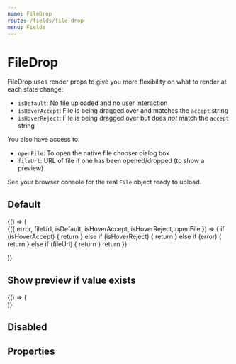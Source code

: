 ```yaml
---
name: FileDrop
route: /fields/file-drop
menu: Fields
---
```



# FileDrop

FileDrop uses render props to give you more flexibility on what to render at each state change:

- `isDefault`: No file uploaded and no user interaction
- `isHoverAccept`: File is being dragged over and matches the `accept` string
- `isHoverReject`: File is being dragged over but does _not_ match the `accept` string

You also have access to:

- `openFile`: To open the native file chooser dialog box
- `fileUrl`: URL of file if one has been opened/dropped (to show a preview)

See your browser console for the real `File` object ready to upload.

## Default

<Playground>
  {() => (
    <Form initialValues={{}}>
      <ConnectedField
        component={FileDrop}
        name="avatar"
        label="Default"
        hint="Files must be < 2MB"
        required
        onAddFile={console.debug}
        onRemoveFile={console.debug}
      >
        {({ error, fileUrl, isDefault, isHoverAccept, isHoverReject, openFile }) => {
          if (isHoverAccept) {
            return <Icon name="positive" />
          } else if (isHoverReject) {
            return <Icon name="negative" />
          } else if (error) {
            return <Icon name="cross" />
          } else if (fileUrl) {
            return <FilePreviewImage src={fileUrl} />
          }
          return <DefaultFileDropView openFile={openFile} />
        }}
      </ConnectedField>
    </Form>
  )}
</Playground>

## Show preview if value exists

<Playground>
  {() => (
    <Form
      initialValues={{
        avatar:
          'https://cdn-development.welcometothejungle.co/uploads/robert/applicants/303416437e/avatars/0.jpg?v=63731713698'
      }}
    >
      <ConnectedField
        component={FileDrop}
        hint="Files must be < 2MB"
        isEditable
        isClearable
        label="Avatar"
        name="avatar"
        onAddFile={console.debug}
        onRemoveFile={console.debug}
        required
      />
    </Form>
  )}
</Playground>

## Disabled

<Playground>
  <Form initialValues={{}}>
    <ConnectedField name="avatar" component={FileDrop} disabled />
  </Form>
</Playground>

## Properties

<Props of={FileDrop} />
